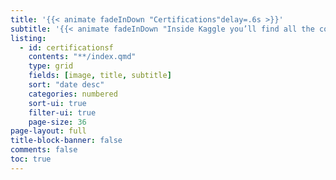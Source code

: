 ```yaml
---
title: '{{< animate fadeInDown "Certifications"delay=.6s >}}'
subtitle: '{{< animate fadeInDown "Inside Kaggle you’ll find all the code & data you need to do your data science work."delay=.6s >}}'
listing:
  - id: certificationsf
    contents: "**/index.qmd"
    type: grid
    fields: [image, title, subtitle]
    sort: "date desc"
    categories: numbered
    sort-ui: true
    filter-ui: true
    page-size: 36
page-layout: full
title-block-banner: false
comments: false
toc: true
---
```



::: {#certificationsf}
:::



